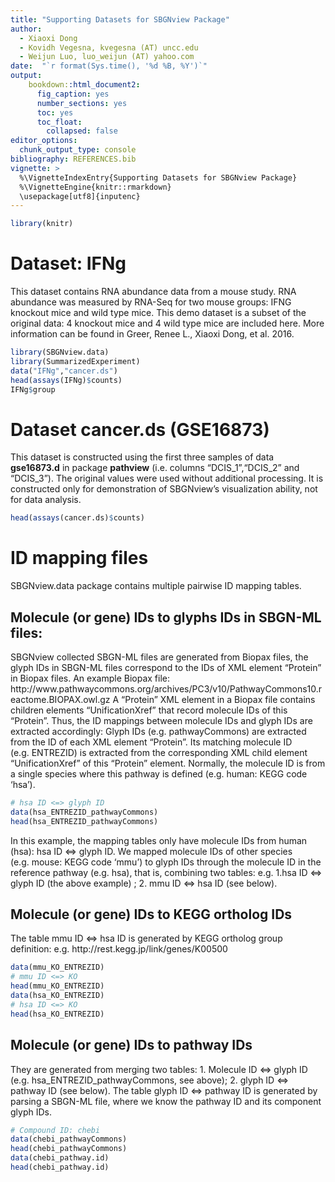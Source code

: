 ```yaml
---
title: "Supporting Datasets for SBGNview Package"
author: 
  - Xiaoxi Dong
  - Kovidh Vegesna, kvegesna (AT) uncc.edu
  - Weijun Luo, luo_weijun (AT) yahoo.com
date:  "`r format(Sys.time(), '%d %B, %Y')`"
output: 
    bookdown::html_document2:
      fig_caption: yes
      number_sections: yes
      toc: yes
      toc_float: 
        collapsed: false
editor_options: 
  chunk_output_type: console
bibliography: REFERENCES.bib
vignette: >
  %\VignetteIndexEntry{Supporting Datasets for SBGNview Package}
  %\VignetteEngine{knitr::rmarkdown}
  \usepackage[utf8]{inputenc}
---
```

```r
library(knitr)
```
# Dataset: IFNg
This dataset contains RNA abundance data from a mouse study. RNA abundance was measured by RNA-Seq for two mouse groups: IFNG knockout mice and wild type mice. This demo dataset is a subset of the original data: 4 knockout mice and 4 wild type mice are included here. More information can be found in Greer, Renee L., Xiaoxi Dong, et al. 2016.

```r
library(SBGNview.data)
library(SummarizedExperiment)
data("IFNg","cancer.ds")
head(assays(IFNg)$counts)
IFNg$group
```

 
# Dataset cancer.ds (GSE16873)
This dataset is constructed using the first three samples of data **gse16873.d** in package **pathview** (i.e. columns "DCIS_1","DCIS_2" and "DCIS_3"). The original values were used without additional processing. It is constructed only for demonstration of SBGNview's visualization ability, not for data analysis.
```r
head(assays(cancer.ds)$counts)
```

# ID mapping files
SBGNview.data package contains multiple pairwise ID mapping tables.

## Molecule (or gene) IDs to glyphs IDs in SBGN-ML files:

SBGNview collected SBGN-ML files are generated from Biopax files, the glyph IDs in SBGN-ML files correspond to the IDs of XML element "Protein" in Biopax files. An example Biopax file:  http://www.pathwaycommons.org/archives/PC3/v10/PathwayCommons10.reactome.BIOPAX.owl.gz
A "Protein" XML element in a Biopax file contains children elements "UnificationXref" that record molecule IDs of this "Protein".
Thus, the ID mappings between molecule IDs and glyph IDs are extracted accordingly: 
Glyph IDs (e.g. pathwayCommons) are extracted from the ID of each XML element "Protein". Its matching molecule ID (e.g. ENTREZID) is extracted from the corresponding XML child element "UnificationXref" of this "Protein" element. Normally, the molecule ID is from a single species where this pathway is defined (e.g. human: KEGG code 'hsa').
```r
# hsa ID <=> glyph ID
data(hsa_ENTREZID_pathwayCommons)
head(hsa_ENTREZID_pathwayCommons)
```
In this example, the mapping tables only have molecule IDs from human (hsa): hsa ID <=> glyph ID. We mapped molecule IDs of other species (e.g. mouse: KEGG code 'mmu') to glyph IDs through the molecule ID in the reference pathway (e.g. hsa), that is, combining two tables: e.g. 1.hsa ID <=> glyph ID (the above example) ; 2. mmu ID <=> hsa ID (see below). 

## Molecule (or gene) IDs to KEGG ortholog IDs
The table mmu ID <=> hsa ID is generated by KEGG ortholog group definition: e.g. http://rest.kegg.jp/link/genes/K00500

```r
data(mmu_KO_ENTREZID)
# mmu ID <=> KO
head(mmu_KO_ENTREZID)
data(hsa_KO_ENTREZID)
# hsa ID <=> KO
head(hsa_KO_ENTREZID)
```

## Molecule (or gene) IDs to pathway IDs
They are generated from merging two tables: 1. Molecule ID <=> glyph ID (e.g. hsa_ENTREZID_pathwayCommons, see above); 2. glyph ID <=> pathway ID (see below).
The table glyph ID <=> pathway ID is generated by parsing a SBGN-ML file, where we know the pathway ID and its component glyph IDs.
```r
# Compound ID: chebi
data(chebi_pathwayCommons)
head(chebi_pathwayCommons)
data(chebi_pathway.id)
head(chebi_pathway.id)
```